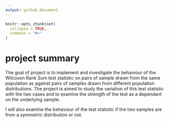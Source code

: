 ```yaml
---
output: github_document
---
```


<!-- README.md is generated from README.Rmd. Please edit that file -->

```r
knitr::opts_chunk$set(
  collapse = TRUE,
  comment = "#>"
)
```
# project summary

The goal of project is to implement and investigate the behaviour of the Wilcoxon Rank Sum test statistic on pairs of sample drawn from the same population as against pairs of samples drawn from  different population distributions. The project is aimed to study the variation of this test statistic with the two cases and to examine the strength of the test as a dependant on the underlying sample.

I will also examine the behaviour of the test statistic if the two samples are from a symmetric distribution or not.





